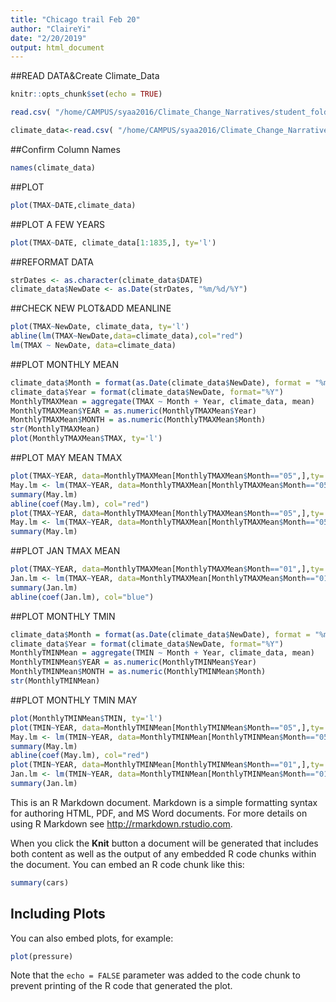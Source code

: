 ```yaml
---
title: "Chicago trail Feb 20"
author: "ClaireYi"
date: "2/20/2019"
output: html_document
---
```

##READ DATA&Create Climate_Data
```r
knitr::opts_chunk$set(echo = TRUE)
```
```r
read.csv( "/home/CAMPUS/syaa2016/Climate_Change_Narratives/student_folders/Yi/claireyi_climatedata_chicago.csv")
```
```r
climate_data<-read.csv( "/home/CAMPUS/syaa2016/Climate_Change_Narratives/student_folders/Yi/claireyi_climatedata_chicago.csv")
```

##Confirm Column Names
```r
names(climate_data)
```

##PLOT
```r
plot(TMAX~DATE,climate_data)
```

##PLOT A FEW YEARS
```r
plot(TMAX~DATE, climate_data[1:1835,], ty='l')
```

##REFORMAT DATA
```r
strDates <- as.character(climate_data$DATE)
climate_data$NewDate <- as.Date(strDates, "%m/%d/%Y")
```

##CHECK NEW PLOT&ADD MEANLINE
```r
plot(TMAX~NewDate, climate_data, ty='l')
abline(lm(TMAX~NewDate,data=climate_data),col="red")
lm(TMAX ~ NewDate, data=climate_data)
```

##PLOT MONTHLY MEAN
```r
climate_data$Month = format(as.Date(climate_data$NewDate), format = "%m")
climate_data$Year = format(climate_data$NewDate, format="%Y")
MonthlyTMAXMean = aggregate(TMAX ~ Month + Year, climate_data, mean)
MonthlyTMAXMean$YEAR = as.numeric(MonthlyTMAXMean$Year)
MonthlyTMAXMean$MONTH = as.numeric(MonthlyTMAXMean$Month)
str(MonthlyTMAXMean)
plot(MonthlyTMAXMean$TMAX, ty='l')
```

##PLOT MAY MEAN TMAX
```r
plot(TMAX~YEAR, data=MonthlyTMAXMean[MonthlyTMAXMean$Month=="05",],ty='l', xlim=c(1950, 2020))
May.lm <- lm(TMAX~YEAR, data=MonthlyTMAXMean[MonthlyTMAXMean$Month=="05",])
summary(May.lm)
abline(coef(May.lm), col="red")
plot(TMAX~YEAR, data=MonthlyTMAXMean[MonthlyTMAXMean$Month=="05",],ty='l', xlim=c(1960, 2020))
May.lm <- lm(TMAX~YEAR, data=MonthlyTMAXMean[MonthlyTMAXMean$Month=="05",])
summary(May.lm)
```

##PLOT JAN TMAX MEAN
```r
plot(TMAX~YEAR, data=MonthlyTMAXMean[MonthlyTMAXMean$Month=="01",],ty='l', xlim=c(1960, 2020))
Jan.lm <- lm(TMAX~YEAR, data=MonthlyTMAXMean[MonthlyTMAXMean$Month=="01",])
summary(Jan.lm)
abline(coef(Jan.lm), col="blue")
```

##PLOT MONTHLY TMIN
```r
climate_data$Month = format(as.Date(climate_data$NewDate), format = "%m")
climate_data$Year = format(climate_data$NewDate, format="%Y")
MonthlyTMINMean = aggregate(TMIN ~ Month + Year, climate_data, mean)
MonthlyTMINMean$YEAR = as.numeric(MonthlyTMINMean$Year)
MonthlyTMINMean$MONTH = as.numeric(MonthlyTMINMean$Month)
str(MonthlyTMINMean)
```

##PLOT MONTHLY TMIN MAY
```r
plot(MonthlyTMINMean$TMIN, ty='l')
plot(TMIN~YEAR, data=MonthlyTMINMean[MonthlyTMINMean$Month=="05",],ty='l', xlim=c(1960, 2020))
May.lm <- lm(TMIN~YEAR, data=MonthlyTMINMean[MonthlyTMINMean$Month=="05",])
summary(May.lm)
abline(coef(May.lm), col="red")
plot(TMIN~YEAR, data=MonthlyTMINMean[MonthlyTMINMean$Month=="01",],ty='l', xlim=c(1960, 2020))
Jan.lm <- lm(TMIN~YEAR, data=MonthlyTMINMean[MonthlyTMINMean$Month=="01",])
summary(Jan.lm)
```

This is an R Markdown document. Markdown is a simple formatting syntax for authoring HTML, PDF, and MS Word documents. For more details on using R Markdown see <http://rmarkdown.rstudio.com>.

When you click the **Knit** button a document will be generated that includes both content as well as the output of any embedded R code chunks within the document. You can embed an R code chunk like this:

```r
summary(cars)
```

## Including Plots

You can also embed plots, for example:

```r
plot(pressure)
```

Note that the `echo = FALSE` parameter was added to the code chunk to prevent printing of the R code that generated the plot.

